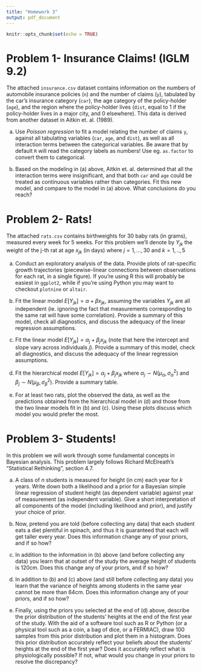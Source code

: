 ```yaml
---
title: "Homework 3"
output: pdf_document
---
```


```r
knitr::opts_chunk$set(echo = TRUE)
```

# Problem 1- Insurance Claims! (IGLM 9.2)

The attached `insurance.csv` dataset contains information on the numbers of automobile insurance policies (`n`) and the number of claims (`y`), tabulated by the car's insurance category (`car`), the age category of the policy-holder (`age`), and the region where the policy-holder lives (`dist`, equal to 1 if the policy-holder lives in a major city, and 0 elsewhere). This data is derived from another dataset in Aitkin et. al. (1989).

a. Use *Poisson regression* to fit a model relating the number of claims `y`, against all tabulating variables (`car`, `age`, and `dist`), as well as all interaction terms between the categorical variables. Be aware that by default `R` will read the category labels as numbers! Use eg. `as.factor` to convert them to categorical.

b. Based on the modeling in (a) above, Aitkin et. al. determined that all the interaction terms were insignificant, and that both `car` and `age` could be treated as continuous variables rather than categories. Fit this new model, and  compare to the model in (a) above. What conclusions do you reach?

# Problem 2- Rats!

The attached `rats.csv` contains birthweights for 30 baby rats (in grams), measured every week for 5 weeks. For this problem we'll denote by $Y_{jk}$ the weight of the j-th rat at age $x_{jk}$ (in days) where $j=1,...,30$ and $k=1,..,5$

a. Conduct an exploratory analysis of the data. Provide plots of rat-specific growth trajectories (piecewise-linear connections between observations for each rat, in a single figure). If you're using R this will probably be easiest in `ggplot2`, while if you're using Python you may want to checkout `plotnine` or `altair`.

b. Fit the linear model $E[Y_{jk}] = \alpha + \beta x_{jk}$, assuming the variables $Y_{jk}$ are all independent (ie. ignoring the fact that measurements corresponding to the same rat will have some correlation). Provide a summary of this model, check all diagnostics, and discuss the adequacy of the linear regression assumptions.

c. Fit the linear model $E[Y_{jk}] = \alpha_j + \beta_j x_{jk}$ (note that here the intercept and slope vary across individuals $j$). Provide a summary of this model, check all diagnostics, and discuss the adequacy of the linear regression assumptions.

d. Fit the hierarchical model $E[Y_{jk}] = \alpha_j + \beta_j x_{jk}$ where $\alpha_j \sim N(\mu_{\alpha},\sigma^2_{\alpha})$ and $\beta_j \sim N(\mu_{\beta},\sigma^2_{\beta})$. Provide a summary table.

e. For at least two rats, plot the observed the data, as well as the predictions obtained from the hierarchical model in (d) and those from the two linear models fit in (b) and (c). Using these plots discuss which model you would prefer the most.

# Problem 3- Students!

In this problem we will work through some fundamental concepts in Bayesian analysis. This problem largely follows Richard McElreath's "Statistical Rethinking", section 4.7.

a. A class of $n$ students is measured for height (in cm) each year for $k$ years. Write down both a likelihood and a prior for a Bayesian simple linear regression of student height (as dependent variable) against year of measurement (as independent variable).  Give a short interpretation of all components of the model (including likelihood and prior), and justify your choice of prior.

b. Now, pretend you are told (before collecting any data) that each student eats a diet plentiful in spinach, and thus it is guaranteed that each will get taller every year. Does this information change any of your priors, and if so how?

c. In addition to the information in (b) above (and before collecting any data) you learn that at outset of the study the average height of students is 120cm. Does this change any of your priors, and if so how?

d. In addition to (b) and (c) above (and still before collecting any data) you learn that the variance of heights among students in the same year cannot be more than $64 \text{cm}$. Does this information change any of your priors, and if so how?

e. Finally, using the priors you selected at the end of (d) above, describe the prior distribution of the students' heights at the end of the first year of the study. With the aid of a software tool such as R or Python (or a physical tool   such as a coin, a bag of dice, or a FERMIAC), draw 100 samples from this prior distribution and plot them in a histogram. Does this prior distribution accurately reflect your beliefs about the students' heights at the end of the first year? Does it accurately reflect what is physiologically possible? If not, what would you change in your priors to resolve the discrepancy?
